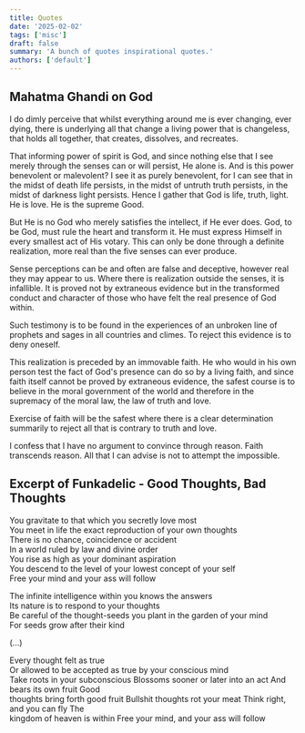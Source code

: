 ```yaml
---
title: Quotes
date: '2025-02-02'
tags: ['misc']
draft: false
summary: 'A bunch of quotes inspirational quotes.'
authors: ['default']
---
```


## Mahatma Ghandi on God

I do dimly perceive that whilst everything around me is ever changing, ever dying, there is underlying all that change a living power that is changeless, that holds all together, that creates, dissolves, and recreates.

That informing power of spirit is God, and since nothing else that I see merely through the senses can or will persist, He alone is. And is this power benevolent or malevolent? I see it as purely benevolent, for I can see that in the midst of death life persists, in the midst of untruth truth persists, in the midst of darkness light persists. Hence I gather that God is life, truth, light. He is love. He is the supreme Good.

But He is no God who merely satisfies the intellect, if He ever does. God, to be God, must rule the heart and transform it. He must express Himself in every smallest act of His votary. This can only be done through a definite realization, more real than the five senses can ever produce.

Sense perceptions can be and often are false and deceptive, however real they may appear to us. Where there is realization outside the senses, it is infallible. It is proved not by extraneous evidence but in the transformed conduct and character of those who have felt the real presence of God within.

Such testimony is to be found in the experiences of an unbroken line of prophets and sages in all countries and climes. To reject this evidence is to deny oneself.

This realization is preceded by an immovable faith. He who would in his own person test the fact of God's presence can do so by a living faith, and since faith itself cannot be proved by extraneous evidence, the safest course is to believe in the moral government of the world and therefore in the supremacy of the moral law, the law of truth and love.

Exercise of faith will be the safest where there is a clear determination summarily to reject all that is contrary to truth and love.

I confess that I have no argument to convince through reason. Faith transcends reason. All that I can advise is not to attempt the impossible.

## Excerpt of Funkadelic - Good Thoughts, Bad Thoughts

You gravitate to that which you secretly love most<br />
You meet in life the exact reproduction of your own thoughts<br />
There is no chance, coincidence or accident<br />
In a world ruled by law and divine order<br />
You rise as high as your dominant aspiration<br />
You descend to the level of your lowest concept of your self<br />
Free your mind and your ass will follow

The infinite intelligence within you knows the answers<br />
Its nature is to respond to your thoughts<br />
Be careful of the thought-seeds you plant in the garden of your mind<br />
For seeds grow after their kind

(...)

Every thought felt as true<br />
Or allowed to be accepted as true by your conscious mind<br />
Take roots in your subconscious Blossoms sooner or later into an act And bears its own fruit Good<br />
thoughts bring forth good fruit Bullshit thoughts rot your meat Think right, and you can fly The<br />
kingdom of heaven is within Free your mind, and your ass will follow
